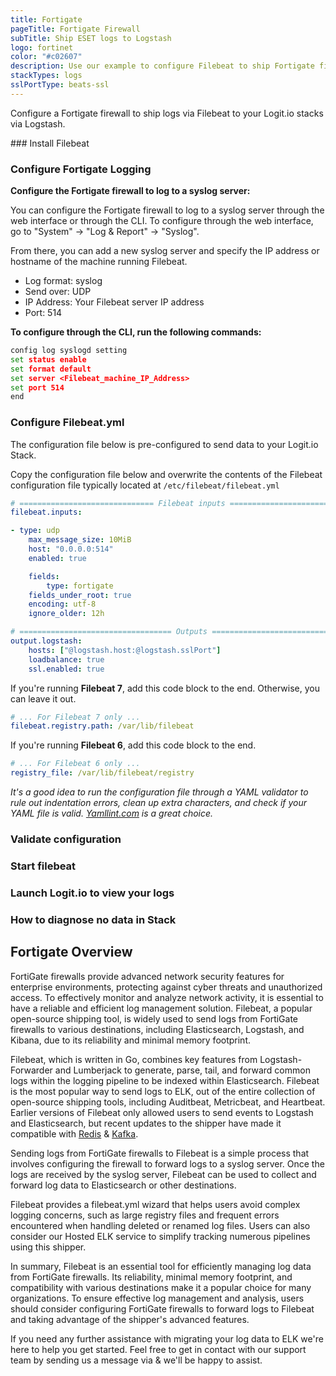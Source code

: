 ```yaml
---
title: Fortigate
pageTitle: Fortigate Firewall
subTitle: Ship ESET logs to Logstash
logo: fortinet
color: "#c02607"
description: Use our example to configure Filebeat to ship Fortigate firewall logs to your Logit.io stacks. Configure Filebeat to send fortigate logs to Logstash or Elastic.
stackTypes: logs
sslPortType: beats-ssl
---
```


Configure a Fortigate firewall to ship logs via Filebeat to your Logit.io stacks via Logstash.

<Steps>
  ### Install Filebeat

  <InstallFilebeat />

  ### Configure Fortigate Logging

  __Configure the Fortigate firewall to log to a syslog server:__

  You can configure the Fortigate firewall to log to a syslog server through the 
  web interface or through the CLI. To configure through the web interface, 
  go to "System" -> "Log & Report" -> "Syslog". 

  From there, you can add a new syslog server and specify the IP address or 
  hostname of the machine running Filebeat.

  * Log format: syslog
  * Send over: UDP
  * IP Address: Your Filebeat server IP address
  * Port: 514

  __To configure through the CLI, run the following commands:__

  ```cmd copy
  config log syslogd setting
  set status enable
  set format default
  set server <Filebeat_machine_IP_Address>
  set port 514
  end
  ```

  ### Configure Filebeat.yml

  The configuration file below is pre-configured to send data to your Logit.io Stack.

  Copy the configuration file below and overwrite the contents of the Filebeat configuration file typically located at `/etc/filebeat/filebeat.yml`

  ```yml copy
  # ============================== Filebeat inputs ===============================
  filebeat.inputs:

  - type: udp
      max_message_size: 10MiB
      host: "0.0.0.0:514"
      enabled: true

      fields:
          type: fortigate
      fields_under_root: true
      encoding: utf-8
      ignore_older: 12h

  # ================================== Outputs ===================================
  output.logstash:
      hosts: ["@logstash.host:@logstash.sslPort"]
      loadbalance: true
      ssl.enabled: true
  ```

  If you're running __Filebeat 7__, add this code block to the end. Otherwise, you can leave it out.

  ```yaml copy
  # ... For Filebeat 7 only ...
  filebeat.registry.path: /var/lib/filebeat
  ```

  If you're running __Filebeat 6__, add this code block to the end.

  ```yaml copy
  # ... For Filebeat 6 only ...
  registry_file: /var/lib/filebeat/registry
  ```

  _It's a good idea to run the configuration file through a YAML validator to rule out indentation errors, clean up extra characters, and check if your YAML 
  file is valid. [Yamllint.com](https://yamllint.com) is a great choice._


  ### Validate configuration

  <ValidateBeat beatname="filebeat" />
  
  ### Start filebeat

  <StartFilebeat />
  
  ### Launch Logit.io to view your logs
  <LaunchStack utmMedium="logs" utmCampaign="fortigate" source="fortigate" />

  ### How to diagnose no data in Stack

  <DiagnoseNoData />

</Steps>

## Fortigate Overview

FortiGate firewalls provide advanced network security features for enterprise environments, protecting against 
cyber threats and unauthorized access. To effectively monitor and analyze network activity, it is essential to 
have a reliable and efficient log management solution. Filebeat, a popular open-source shipping tool, is widely 
used to send logs from FortiGate firewalls to various destinations, including Elasticsearch, Logstash, and Kibana, 
due to its reliability and minimal memory footprint.

Filebeat, which is written in Go, combines key features from Logstash-Forwarder and Lumberjack to generate, parse, 
tail, and forward common logs within the logging pipeline to be indexed within Elasticsearch. Filebeat is the most 
popular way to send logs to ELK, out of the entire collection of open-source shipping tools, including Auditbeat, 
Metricbeat, and Heartbeat. Earlier versions of Filebeat only allowed users to send events to Logstash and Elasticsearch, 
but recent updates to the shipper have made it compatible with [Redis](/integrations/log-management/applications/redis) & 
[Kafka](/integrations/log-management/message-queues/kafka).

Sending logs from FortiGate firewalls to Filebeat is a simple process that involves configuring the firewall to forward 
logs to a syslog server. Once the logs are received by the syslog server, Filebeat can be used to collect and forward 
log data to Elasticsearch or other destinations.

Filebeat provides a filebeat.yml wizard that helps users avoid complex logging concerns, such as large registry files 
and frequent errors encountered when handling deleted or renamed log files. Users can also consider our Hosted ELK 
service to simplify tracking numerous pipelines using this shipper.

In summary, Filebeat is an essential tool for efficiently managing log data from FortiGate firewalls. Its reliability, 
minimal memory footprint, and compatibility with various destinations make it a popular choice for many organizations. 
To ensure effective log management and analysis, users should consider configuring FortiGate firewalls to forward logs 
to Filebeat and taking advantage of the shipper's advanced features.


If you need any further assistance with migrating your log data to ELK we're here to help you get started. 
Feel free to get in contact with our support team by sending us a message via <IntercomButton text="live chat" /> 
& we'll be happy to assist.